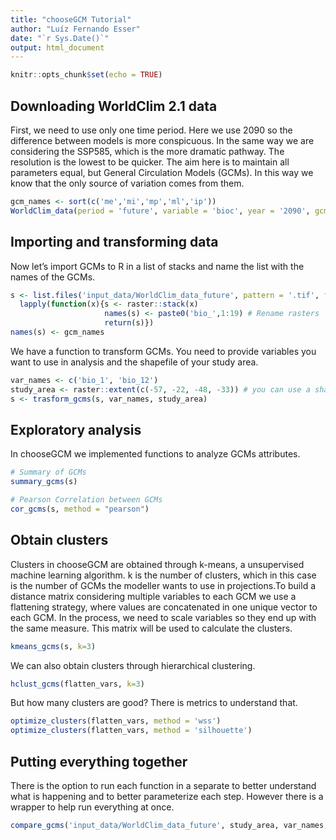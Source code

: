 ```yaml
---
title: "chooseGCM Tutorial"
author: "Luíz Fernando Esser"
date: "`r Sys.Date()`"
output: html_document
---
```


```r
knitr::opts_chunk$set(echo = TRUE)
```


## Downloading WorldClim 2.1 data

First, we need to use only one time period. Here we use 2090 so the difference between models is more conspicuous. In the same way we are considering the SSP585, which is the more dramatic pathway. The resolution is the lowest to be quicker. The aim here is to maintain all parameters equal, but General Circulation Models (GCMs). In this way we know that the only source of variation comes from them.

```r
gcm_names <- sort(c('me','mi','mp','ml','ip'))
WorldClim_data(period = 'future', variable = 'bioc', year = '2090', gcm = gcm_names, ssp = '585', resolution = 10)
```


## Importing and transforming data

Now let's import GCMs to R in a list of stacks and name the list with the names of the GCMs.

```r
s <- list.files('input_data/WorldClim_data_future', pattern = '.tif', full.names = T) |>
  lapply(function(x){s <- raster::stack(x)
                     names(s) <- paste0('bio_',1:19) # Rename rasters
                     return(s)})
names(s) <- gcm_names
```


We have a function to transform GCMs. You need to provide variables you want to use in analysis and the shapefile of your study area.

```r
var_names <- c('bio_1', 'bio_12')
study_area <- raster::extent(c(-57, -22, -48, -33)) # you can use a shapefile here
s <- trasform_gcms(s, var_names, study_area)
```


## Exploratory analysis

In chooseGCM we implemented functions to analyze GCMs attributes.

```r
# Summary of GCMs
summary_gcms(s)

# Pearson Correlation between GCMs
cor_gcms(s, method = "pearson")
```


## Obtain clusters

Clusters in chooseGCM are obtained through k-means, a unsupervised machine learning algorithm. k is the number of clusters, which in this case is the number of GCMs the modeller wants to use in projections.To build a distance matrix considering multiple variables to each GCM we use a flattening strategy, where values are concatenated in one unique vector to each GCM. In the process, we need to scale variables so they end up with the same measure. This matrix will be used to calculate the clusters.

```r
kmeans_gcms(s, k=3)
```


We can also obtain clusters through hierarchical clustering.

```r
hclust_gcms(flatten_vars, k=3)
```


But how many clusters are good? There is metrics to understand that.

```r
optimize_clusters(flatten_vars, method = 'wss')
optimize_clusters(flatten_vars, method = 'silhouette')
```


## Putting everything together

There is the option to run each function in a separate to better understand what is happening and to better parameterize each step. However there is a wrapper to help run everything at once.

```r
compare_gcms('input_data/WorldClim_data_future', study_area, var_names, gcm_names, k=3)
```
